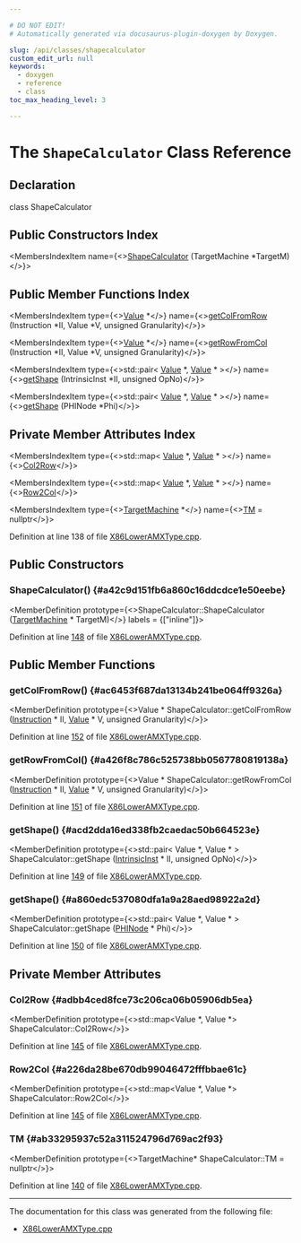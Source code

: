 ```yaml
---

# DO NOT EDIT!
# Automatically generated via docusaurus-plugin-doxygen by Doxygen.

slug: /api/classes/shapecalculator
custom_edit_url: null
keywords:
  - doxygen
  - reference
  - class
toc_max_heading_level: 3

---
```





# The `ShapeCalculator` Class Reference

<DoxygenPage pluginConfig={pluginConfig}>



## Declaration

<CodeBlock>class ShapeCalculator</CodeBlock>

## Public Constructors Index

<MembersIndex>

<MembersIndexItem
  name={<><a href="#a42c9d151fb6a860c16ddcdce1e50eebe">ShapeCalculator</a> (TargetMachine &#42;TargetM)</>}>
</MembersIndexItem>

</MembersIndex>

## Public Member Functions Index

<MembersIndex>

<MembersIndexItem
  type={<><a href="/docs/api/classes/llvm/value">Value</a> &#42;</>}
  name={<><a href="#ac6453f687da13134b241be064ff9326a">getColFromRow</a> (Instruction &#42;II, Value &#42;V, unsigned Granularity)</>}>
</MembersIndexItem>

<MembersIndexItem
  type={<><a href="/docs/api/classes/llvm/value">Value</a> &#42;</>}
  name={<><a href="#a426f8c786c525738bb0567780819138a">getRowFromCol</a> (Instruction &#42;II, Value &#42;V, unsigned Granularity)</>}>
</MembersIndexItem>

<MembersIndexItem
  type={<>std::pair&lt; <a href="/docs/api/classes/llvm/value">Value</a> &#42;, <a href="/docs/api/classes/llvm/value">Value</a> &#42; &gt;</>}
  name={<><a href="#acd2dda16ed338fb2caedac50b664523e">getShape</a> (IntrinsicInst &#42;II, unsigned OpNo)</>}>
</MembersIndexItem>

<MembersIndexItem
  type={<>std::pair&lt; <a href="/docs/api/classes/llvm/value">Value</a> &#42;, <a href="/docs/api/classes/llvm/value">Value</a> &#42; &gt;</>}
  name={<><a href="#a860edc537080dfa1a9a28aed98922a2d">getShape</a> (PHINode &#42;Phi)</>}>
</MembersIndexItem>

</MembersIndex>

## Private Member Attributes Index

<MembersIndex>

<MembersIndexItem
  type={<>std::map&lt; <a href="/docs/api/classes/llvm/value">Value</a> &#42;, <a href="/docs/api/classes/llvm/value">Value</a> &#42; &gt;</>}
  name={<><a href="#adbb4ced8fce73c206ca06b05906db5ea">Col2Row</a></>}>
</MembersIndexItem>

<MembersIndexItem
  type={<>std::map&lt; <a href="/docs/api/classes/llvm/value">Value</a> &#42;, <a href="/docs/api/classes/llvm/value">Value</a> &#42; &gt;</>}
  name={<><a href="#a226da28be670db99046472fffbbae61c">Row2Col</a></>}>
</MembersIndexItem>

<MembersIndexItem
  type={<><a href="/docs/api/classes/llvm/targetmachine">TargetMachine</a> &#42;</>}
  name={<><a href="#ab33295937c52a311524796d769ac2f93">TM</a> = nullptr</>}>
</MembersIndexItem>

</MembersIndex>


Definition at line 138 of file <a href="/docs/api/files/lib/lib/target/lib/target/x86/x86loweramxtype-cpp">X86LowerAMXType.cpp</a>.

<SectionDefinition>

## Public Constructors

### ShapeCalculator() {#a42c9d151fb6a860c16ddcdce1e50eebe}

<MemberDefinition
  prototype={<>ShapeCalculator::ShapeCalculator (<a href="/docs/api/classes/llvm/targetmachine">TargetMachine</a> &#42; TargetM)</>}
  labels = {["inline"]}>

Definition at line <a href="/docs/api/files/lib/lib/target/lib/target/x86/x86loweramxtype-cpp/#l00148">148</a> of file <a href="/docs/api/files/lib/lib/target/lib/target/x86/x86loweramxtype-cpp">X86LowerAMXType.cpp</a>.
</MemberDefinition>

</SectionDefinition>

<SectionDefinition>

## Public Member Functions

### getColFromRow() {#ac6453f687da13134b241be064ff9326a}

<MemberDefinition
  prototype={<>Value &#42; ShapeCalculator::getColFromRow (<a href="/docs/api/classes/llvm/instruction">Instruction</a> &#42; II, <a href="/docs/api/classes/llvm/value">Value</a> &#42; V, unsigned Granularity)</>}>

Definition at line <a href="/docs/api/files/lib/lib/target/lib/target/x86/x86loweramxtype-cpp/#l00152">152</a> of file <a href="/docs/api/files/lib/lib/target/lib/target/x86/x86loweramxtype-cpp">X86LowerAMXType.cpp</a>.
</MemberDefinition>

### getRowFromCol() {#a426f8c786c525738bb0567780819138a}

<MemberDefinition
  prototype={<>Value &#42; ShapeCalculator::getRowFromCol (<a href="/docs/api/classes/llvm/instruction">Instruction</a> &#42; II, <a href="/docs/api/classes/llvm/value">Value</a> &#42; V, unsigned Granularity)</>}>

Definition at line <a href="/docs/api/files/lib/lib/target/lib/target/x86/x86loweramxtype-cpp/#l00151">151</a> of file <a href="/docs/api/files/lib/lib/target/lib/target/x86/x86loweramxtype-cpp">X86LowerAMXType.cpp</a>.
</MemberDefinition>

### getShape() {#acd2dda16ed338fb2caedac50b664523e}

<MemberDefinition
  prototype={<>std::pair&lt; Value &#42;, Value &#42; &gt; ShapeCalculator::getShape (<a href="/docs/api/classes/llvm/intrinsicinst">IntrinsicInst</a> &#42; II, unsigned OpNo)</>}>

Definition at line <a href="/docs/api/files/lib/lib/target/lib/target/x86/x86loweramxtype-cpp/#l00149">149</a> of file <a href="/docs/api/files/lib/lib/target/lib/target/x86/x86loweramxtype-cpp">X86LowerAMXType.cpp</a>.
</MemberDefinition>

### getShape() {#a860edc537080dfa1a9a28aed98922a2d}

<MemberDefinition
  prototype={<>std::pair&lt; Value &#42;, Value &#42; &gt; ShapeCalculator::getShape (<a href="/docs/api/classes/llvm/phinode">PHINode</a> &#42; Phi)</>}>

Definition at line <a href="/docs/api/files/lib/lib/target/lib/target/x86/x86loweramxtype-cpp/#l00150">150</a> of file <a href="/docs/api/files/lib/lib/target/lib/target/x86/x86loweramxtype-cpp">X86LowerAMXType.cpp</a>.
</MemberDefinition>

</SectionDefinition>

<SectionDefinition>

## Private Member Attributes

### Col2Row {#adbb4ced8fce73c206ca06b05906db5ea}

<MemberDefinition
  prototype={<>std::map&lt;Value &#42;, Value &#42;&gt; ShapeCalculator::Col2Row</>}>

Definition at line <a href="/docs/api/files/lib/lib/target/lib/target/x86/x86loweramxtype-cpp/#l00145">145</a> of file <a href="/docs/api/files/lib/lib/target/lib/target/x86/x86loweramxtype-cpp">X86LowerAMXType.cpp</a>.
</MemberDefinition>

### Row2Col {#a226da28be670db99046472fffbbae61c}

<MemberDefinition
  prototype={<>std::map&lt;Value &#42;, Value &#42;&gt; ShapeCalculator::Row2Col</>}>

Definition at line <a href="/docs/api/files/lib/lib/target/lib/target/x86/x86loweramxtype-cpp/#l00145">145</a> of file <a href="/docs/api/files/lib/lib/target/lib/target/x86/x86loweramxtype-cpp">X86LowerAMXType.cpp</a>.
</MemberDefinition>

### TM {#ab33295937c52a311524796d769ac2f93}

<MemberDefinition
  prototype={<>TargetMachine&#42; ShapeCalculator::TM = nullptr</>}>

Definition at line <a href="/docs/api/files/lib/lib/target/lib/target/x86/x86loweramxtype-cpp/#l00140">140</a> of file <a href="/docs/api/files/lib/lib/target/lib/target/x86/x86loweramxtype-cpp">X86LowerAMXType.cpp</a>.
</MemberDefinition>

</SectionDefinition>

<hr/>

The documentation for this class was generated from the following file:

<ul>
<li><a href="/docs/api/files/lib/lib/target/lib/target/x86/x86loweramxtype-cpp">X86LowerAMXType.cpp</a></li>
</ul>

</DoxygenPage>
